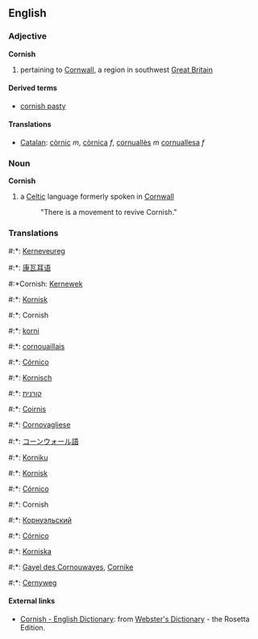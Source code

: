 ==English==
===Adjective===
'''Cornish'''

# pertaining to [[Cornwall]], a region in southwest [[Great Britain]]

====Derived terms====
*[[cornish pasty]]

====Translations====
*[[Catalan]]: [[còrnic]] ''m'', [[còrnica]] ''f'', [[cornuallès]] ''m'' [[cornuallesa]] ''f''

===Noun===
'''Cornish'''

# a [[Celtic]] language formerly spoken in [[Cornwall]]
#: "There is a movement to revive Cornish."

===Translations===
#:*{{br}}: [[Kerneveureg]]
#:*{{zh}}: [[康瓦耳语]]
#:*Cornish: [[Kernewek]]
#:*{{da}}: [[Kornisk]]
#:*{{en}}: Cornish
#:*{{fi}}: [[korni]]
#:*{{fr}}: [[cornouaillais]]
#:*{{gl}}: [[Córnico]]
#:*{{de}}: [[Kornisch]]
#:*{{he}}: [[קורנית]]
#:*{{ga}}: [[Coirnis]]
#:*{{it}}: [[Cornovagliese]]
#:*{{ja}}: [[コーンウォール語]]
#:*{{mt}}: [[Korniku]]
#:*{{no}}: [[Kornisk]]
#:*{{pt}}: [[Córnico]]
#:*{{ro}}: Cornish
#:*{{ru}}: [[Корнуэльский]]
#:*{{es}}: [[Córnico]]
#:*{{sv}}: [[Korniska]]
#:*{{wa}}: [[Gayel des Cornouwayes]], [[Cornike]]
#:*{{cy}}: [[Cernyweg]]

==== External links====
*[http://www.websters-online-dictionary.org/definition/Cornish-english/ Cornish - English Dictionary]: from [http://www.websters-online-dictionary.org/ Webster's Dictionary] - the Rosetta Edition.